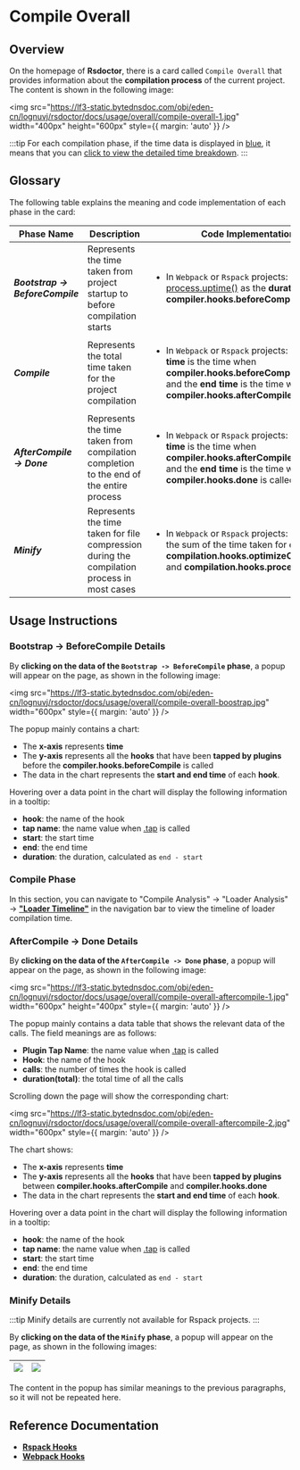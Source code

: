 # Compile Overall

## Overview

On the homepage of **Rsdoctor**, there is a card called `Compile Overall` that provides information about the **compilation process** of the current project. The content is shown in the following image:

<img
  src="https://lf3-static.bytednsdoc.com/obj/eden-cn/lognuvj/rsdoctor/docs/usage/overall/compile-overall-1.jpg"
  width="400px"
  height="600px"
  style={{ margin: 'auto' }}
/>

:::tip
For each compilation phase, if the time data is displayed in <u>blue</u>, it means that you can <u>click to view the detailed time breakdown</u>.
:::

## Glossary

The following table explains the meaning and code implementation of each phase in the card:

| Phase Name                               | Description                                                                                 | Code Implementation                                                                                                                                                                                                              |
| ---------------------------------------- | ------------------------------------------------------------------------------------------- | -------------------------------------------------------------------------------------------------------------------------------------------------------------------------------------------------------------------------------- |
| <b><i>Bootstrap -> BeforeCompile</i></b> | Represents the time taken from project startup to before compilation starts                 | <ul><li>In `Webpack` or `Rspack` projects: Reports [process.uptime()](https://nodejs.org/dist/latest-v18.x/docs/api/process.html#processuptime) as the <b>duration</b> when **compiler.hooks.beforeCompile** is called</li></ul> |
| <b><i>Compile</i></b>                    | Represents the total time taken for the project compilation                                 | <ul><li>In `Webpack` or `Rspack` projects: The <b>start time</b> is the time when **compiler.hooks.beforeCompile** is called, and the <b>end time</b> is the time when **compiler.hooks.afterCompile** is called</li></ul>       |
| <b><i>AfterCompile -> Done</i></b>       | Represents the time taken from compilation completion to the end of the entire process      | <ul><li>In `Webpack` or `Rspack` projects: The <b>start time</b> is the time when **compiler.hooks.afterCompile** is called, and the <b>end time</b> is the time when **compiler.hooks.done** is called</li></ul>                |
| <b><i>Minify</i></b>                     | Represents the time taken for file compression during the compilation process in most cases | <ul><li>In `Webpack` or `Rspack` projects: Calculates the sum of the time taken for each call of **compilation.hooks.optimizeChunkAssets** and **compilation.hooks.processAssets**</li></ul>                                     |

## Usage Instructions

### Bootstrap -> BeforeCompile Details

By **clicking on the data of the `Bootstrap -> BeforeCompile` phase**, a popup will appear on the page, as shown in the following image:

<img
  src="https://lf3-static.bytednsdoc.com/obj/eden-cn/lognuvj/rsdoctor/docs/usage/overall/compile-overall-boostrap.jpg"
  width="600px"
  style={{ margin: 'auto' }}
/>

The popup mainly contains a chart:

- The **x-axis** represents **time**
- The **y-axis** represents all the **hooks** that have been **tapped by plugins** before the **compiler.hooks.beforeCompile** is called
- The data in the chart represents the **start and end time** of each **hook**.

Hovering over a data point in the chart will display the following information in a tooltip:

- **hook**: the name of the hook
- **tap name**: the name value when [.tap](https://github.com/webpack/tapable#hookhookmap-interface) is called
- **start**: the start time
- **end**: the end time
- **duration**: the duration, calculated as `end - start`

### Compile Phase

In this section, you can navigate to "Compile Analysis" -> "Loader Analysis" -> [**"Loader Timeline"**](./loaders-timeline.mdx) in the navigation bar to view the timeline of loader compilation time.

### AfterCompile -> Done Details

By **clicking on the data of the `AfterCompile -> Done` phase**, a popup will appear on the page, as shown in the following image:

<img
  src="https://lf3-static.bytednsdoc.com/obj/eden-cn/lognuvj/rsdoctor/docs/usage/overall/compile-overall-aftercompile-1.jpg"
  width="600px"
  height="400px"
  style={{ margin: 'auto' }}
/>

The popup mainly contains a data table that shows the relevant data of the calls. The field meanings are as follows:

- **Plugin Tap Name**: the name value when [.tap](https://github.com/webpack/tapable#hookhookmap-interface) is called
- **Hook**: the name of the hook
- **calls**: the number of times the hook is called
- **duration(total)**: the total time of all the calls

Scrolling down the page will show the corresponding chart:

<img
  src="https://lf3-static.bytednsdoc.com/obj/eden-cn/lognuvj/rsdoctor/docs/usage/overall/compile-overall-aftercompile-2.jpg"
  width="600px"
  style={{ margin: 'auto' }}
/>

The chart shows:

- The **x-axis** represents **time**
- The **y-axis** represents all the **hooks** that have been **tapped by plugins** between **compiler.hooks.afterCompile** and **compiler.hooks.done**
- The data in the chart represents the **start and end time** of each **hook**.

Hovering over a data point in the chart will display the following information in a tooltip:

- **hook**: the name of the hook
- **tap name**: the name value when [.tap](https://github.com/webpack/tapable#hookhookmap-interface) is called
- **start**: the start time
- **end**: the end time
- **duration**: the duration, calculated as `end - start`

### Minify Details

:::tip
Minify details are currently not available for Rspack projects.
:::

By **clicking on the data of the `Minify` phase**, a popup will appear on the page, as shown in the following images:

| <img src="https://lf3-static.bytednsdoc.com/obj/eden-cn/lognuvj/rsdoctor/docs/usage/overall/compile-overall-minify-1.jpg" /> | <img src="https://lf3-static.bytednsdoc.com/obj/eden-cn/lognuvj/rsdoctor/docs/usage/overall/compile-overall-minify-2.jpg" /> |
| ---------------------------------------------------------------------------------------------------------------------------- | ---------------------------------------------------------------------------------------------------------------------------- |

The content in the popup has similar meanings to the previous paragraphs, so it will not be repeated here.

## Reference Documentation

- [**Rspack Hooks**](https://www.rspack.dev/api/plugin-api.html#beforecompile)
- [**Webpack Hooks**](https://webpack.js.org/api/compilation-hooks/)
